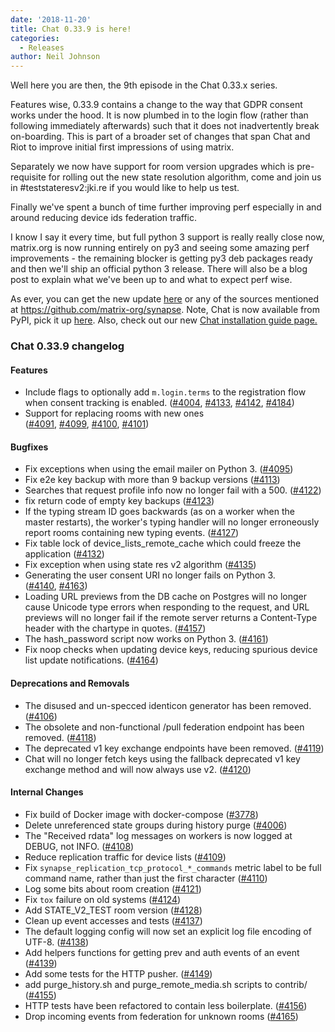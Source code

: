 ```yaml
---
date: '2018-11-20'
title: Chat 0.33.9 is here!
categories:
  - Releases
author: Neil Johnson
---
```


Well here you are then, the 9th episode in the Chat 0.33.x series.

Features wise, 0.33.9 contains a change to the way that GDPR consent works under the hood. It is now plumbed in to the login flow (rather than following immediately afterwards) such that it does not inadvertently break on-boarding. This is part of a broader set of changes that span Chat and Riot to improve initial first impressions of using matrix.

Separately we now have support for room version upgrades which is pre-requisite for rolling out the new state resolution algorithm, come and join us in #teststateresv2:jki.re if you would like to help us test.

Finally we've spent a bunch of time further improving perf especially in and around reducing device ids federation traffic.

I know I say it every time, but full python 3 support is really really close now, matrix.org is now running entirely on py3 and seeing some amazing perf improvements - the remaining blocker is getting py3 deb packages ready and then we'll ship an official python 3 release. There will also be a blog post to explain what we've been up to and what to expect perf wise.

As ever, you can get the new update <a href="https://github.com/matrix-org/synapse/releases/tag/v0.33.9">here</a> or any of the sources mentioned at <a href="https://github.com/matrix-org/synapse">https://github.com/matrix-org/synapse</a>. Note, Chat is now available from PyPI, pick it up <a href="https://pypi.org/project/matrix-synapse/">here</a>. Also, check out our new <a href="/docs/guides/installing-synapse">Chat installation guide page.</a>
&nbsp;
<h3>Chat 0.33.9 changelog</h3>
<h4>Features</h4>
<ul>
 	<li>Include flags to optionally add <code>m.login.terms</code> to the registration flow when consent tracking is enabled. (<a href="https://github.com/matrix-org/synapse/issues/4004" data-hovercard-type="pull_request" data-hovercard-url="/matrix-org/synapse/pull/4004/hovercard" aria-describedby="hovercard-aria-description">#4004</a>, <a href="https://github.com/matrix-org/synapse/issues/4133" data-hovercard-type="pull_request" data-hovercard-url="/matrix-org/synapse/pull/4133/hovercard" aria-describedby="hovercard-aria-description">#4133</a>, <a href="https://github.com/matrix-org/synapse/issues/4142" data-hovercard-type="pull_request" data-hovercard-url="/matrix-org/synapse/pull/4142/hovercard" aria-describedby="hovercard-aria-description">#4142</a>, <a href="https://github.com/matrix-org/synapse/issues/4184" data-hovercard-type="pull_request" data-hovercard-url="/matrix-org/synapse/pull/4184/hovercard" aria-describedby="hovercard-aria-description">#4184</a>)</li>
 	<li>Support for replacing rooms with new ones (<a href="https://github.com/matrix-org/synapse/issues/4091" data-hovercard-type="pull_request" data-hovercard-url="/matrix-org/synapse/pull/4091/hovercard" aria-describedby="hovercard-aria-description">#4091</a>, <a href="https://github.com/matrix-org/synapse/issues/4099" data-hovercard-type="pull_request" data-hovercard-url="/matrix-org/synapse/pull/4099/hovercard" aria-describedby="hovercard-aria-description">#4099</a>, <a href="https://github.com/matrix-org/synapse/issues/4100" data-hovercard-type="pull_request" data-hovercard-url="/matrix-org/synapse/pull/4100/hovercard" aria-describedby="hovercard-aria-description">#4100</a>, <a href="https://github.com/matrix-org/synapse/issues/4101" data-hovercard-type="pull_request" data-hovercard-url="/matrix-org/synapse/pull/4101/hovercard" aria-describedby="hovercard-aria-description">#4101</a>)</li>
</ul>
<h4>Bugfixes</h4>
<ul>
 	<li>Fix exceptions when using the email mailer on Python 3. (<a href="https://github.com/matrix-org/synapse/issues/4095" data-hovercard-type="pull_request" data-hovercard-url="/matrix-org/synapse/pull/4095/hovercard" aria-describedby="hovercard-aria-description">#4095</a>)</li>
 	<li>Fix e2e key backup with more than 9 backup versions (<a href="https://github.com/matrix-org/synapse/issues/4113" data-hovercard-type="pull_request" data-hovercard-url="/matrix-org/synapse/pull/4113/hovercard" aria-describedby="hovercard-aria-description">#4113</a>)</li>
 	<li>Searches that request profile info now no longer fail with a 500. (<a href="https://github.com/matrix-org/synapse/issues/4122" data-hovercard-type="pull_request" data-hovercard-url="/matrix-org/synapse/pull/4122/hovercard" aria-describedby="hovercard-aria-description">#4122</a>)</li>
 	<li>fix return code of empty key backups (<a href="https://github.com/matrix-org/synapse/issues/4123" data-hovercard-type="pull_request" data-hovercard-url="/matrix-org/synapse/pull/4123/hovercard" aria-describedby="hovercard-aria-description">#4123</a>)</li>
 	<li>If the typing stream ID goes backwards (as on a worker when the master restarts), the worker's typing handler will no longer erroneously report rooms containing new typing events. (<a href="https://github.com/matrix-org/synapse/issues/4127" data-hovercard-type="pull_request" data-hovercard-url="/matrix-org/synapse/pull/4127/hovercard" aria-describedby="hovercard-aria-description">#4127</a>)</li>
 	<li>Fix table lock of device_lists_remote_cache which could freeze the application (<a href="https://github.com/matrix-org/synapse/issues/4132" data-hovercard-type="pull_request" data-hovercard-url="/matrix-org/synapse/pull/4132/hovercard" aria-describedby="hovercard-aria-description">#4132</a>)</li>
 	<li>Fix exception when using state res v2 algorithm (<a href="https://github.com/matrix-org/synapse/issues/4135" data-hovercard-type="pull_request" data-hovercard-url="/matrix-org/synapse/pull/4135/hovercard" aria-describedby="hovercard-aria-description">#4135</a>)</li>
 	<li>Generating the user consent URI no longer fails on Python 3. (<a href="https://github.com/matrix-org/synapse/issues/4140" data-hovercard-type="pull_request" data-hovercard-url="/matrix-org/synapse/pull/4140/hovercard" aria-describedby="hovercard-aria-description">#4140</a>, <a href="https://github.com/matrix-org/synapse/issues/4163" data-hovercard-type="pull_request" data-hovercard-url="/matrix-org/synapse/pull/4163/hovercard" aria-describedby="hovercard-aria-description">#4163</a>)</li>
 	<li>Loading URL previews from the DB cache on Postgres will no longer cause Unicode type errors when responding to the request, and URL previews will no longer fail if the remote server returns a Content-Type header with the chartype in quotes. (<a href="https://github.com/matrix-org/synapse/issues/4157" data-hovercard-type="pull_request" data-hovercard-url="/matrix-org/synapse/pull/4157/hovercard" aria-describedby="hovercard-aria-description">#4157</a>)</li>
 	<li>The hash_password script now works on Python 3. (<a href="https://github.com/matrix-org/synapse/issues/4161" data-hovercard-type="pull_request" data-hovercard-url="/matrix-org/synapse/pull/4161/hovercard" aria-describedby="hovercard-aria-description">#4161</a>)</li>
 	<li>Fix noop checks when updating device keys, reducing spurious device list update notifications. (<a href="https://github.com/matrix-org/synapse/issues/4164" data-hovercard-type="pull_request" data-hovercard-url="/matrix-org/synapse/pull/4164/hovercard" aria-describedby="hovercard-aria-description">#4164</a>)</li>
</ul>
<h4>Deprecations and Removals</h4>
<ul>
 	<li>The disused and un-specced identicon generator has been removed. (<a href="https://github.com/matrix-org/synapse/issues/4106" data-hovercard-type="pull_request" data-hovercard-url="/matrix-org/synapse/pull/4106/hovercard" aria-describedby="hovercard-aria-description">#4106</a>)</li>
 	<li>The obsolete and non-functional /pull federation endpoint has been removed. (<a href="https://github.com/matrix-org/synapse/issues/4118" data-hovercard-type="pull_request" data-hovercard-url="/matrix-org/synapse/pull/4118/hovercard" aria-describedby="hovercard-aria-description">#4118</a>)</li>
 	<li>The deprecated v1 key exchange endpoints have been removed. (<a href="https://github.com/matrix-org/synapse/issues/4119" data-hovercard-type="pull_request" data-hovercard-url="/matrix-org/synapse/pull/4119/hovercard" aria-describedby="hovercard-aria-description">#4119</a>)</li>
 	<li>Chat will no longer fetch keys using the fallback deprecated v1 key exchange method and will now always use v2. (<a href="https://github.com/matrix-org/synapse/issues/4120" data-hovercard-type="pull_request" data-hovercard-url="/matrix-org/synapse/pull/4120/hovercard" aria-describedby="hovercard-aria-description">#4120</a>)</li>
</ul>
<h4>Internal Changes</h4>
<ul>
 	<li>Fix build of Docker image with docker-compose (<a href="https://github.com/matrix-org/synapse/issues/3778" data-hovercard-type="pull_request" data-hovercard-url="/matrix-org/synapse/pull/3778/hovercard" aria-describedby="hovercard-aria-description">#3778</a>)</li>
 	<li>Delete unreferenced state groups during history purge (<a href="https://github.com/matrix-org/synapse/issues/4006" data-hovercard-type="pull_request" data-hovercard-url="/matrix-org/synapse/pull/4006/hovercard" aria-describedby="hovercard-aria-description">#4006</a>)</li>
 	<li>The "Received rdata" log messages on workers is now logged at DEBUG, not INFO. (<a href="https://github.com/matrix-org/synapse/issues/4108" data-hovercard-type="pull_request" data-hovercard-url="/matrix-org/synapse/pull/4108/hovercard" aria-describedby="hovercard-aria-description">#4108</a>)</li>
 	<li>Reduce replication traffic for device lists (<a href="https://github.com/matrix-org/synapse/issues/4109" data-hovercard-type="pull_request" data-hovercard-url="/matrix-org/synapse/pull/4109/hovercard" aria-describedby="hovercard-aria-description">#4109</a>)</li>
 	<li>Fix <code>synapse_replication_tcp_protocol_*_commands</code> metric label to be full command name, rather than just the first character (<a href="https://github.com/matrix-org/synapse/issues/4110" data-hovercard-type="issue" data-hovercard-url="/matrix-org/synapse/issues/4110/hovercard" aria-describedby="hovercard-aria-description">#4110</a>)</li>
 	<li>Log some bits about room creation (<a href="https://github.com/matrix-org/synapse/issues/4121" data-hovercard-type="pull_request" data-hovercard-url="/matrix-org/synapse/pull/4121/hovercard" aria-describedby="hovercard-aria-description">#4121</a>)</li>
 	<li>Fix <code>tox</code> failure on old systems (<a href="https://github.com/matrix-org/synapse/issues/4124" data-hovercard-type="pull_request" data-hovercard-url="/matrix-org/synapse/pull/4124/hovercard" aria-describedby="hovercard-aria-description">#4124</a>)</li>
 	<li>Add STATE_V2_TEST room version (<a href="https://github.com/matrix-org/synapse/issues/4128" data-hovercard-type="pull_request" data-hovercard-url="/matrix-org/synapse/pull/4128/hovercard" aria-describedby="hovercard-aria-description">#4128</a>)</li>
 	<li>Clean up event accesses and tests (<a href="https://github.com/matrix-org/synapse/issues/4137" data-hovercard-type="pull_request" data-hovercard-url="/matrix-org/synapse/pull/4137/hovercard" aria-describedby="hovercard-aria-description">#4137</a>)</li>
 	<li>The default logging config will now set an explicit log file encoding of UTF-8. (<a href="https://github.com/matrix-org/synapse/issues/4138" data-hovercard-type="pull_request" data-hovercard-url="/matrix-org/synapse/pull/4138/hovercard" aria-describedby="hovercard-aria-description">#4138</a>)</li>
 	<li>Add helpers functions for getting prev and auth events of an event (<a href="https://github.com/matrix-org/synapse/issues/4139" data-hovercard-type="pull_request" data-hovercard-url="/matrix-org/synapse/pull/4139/hovercard" aria-describedby="hovercard-aria-description">#4139</a>)</li>
 	<li>Add some tests for the HTTP pusher. (<a href="https://github.com/matrix-org/synapse/issues/4149" data-hovercard-type="pull_request" data-hovercard-url="/matrix-org/synapse/pull/4149/hovercard" aria-describedby="hovercard-aria-description">#4149</a>)</li>
 	<li>add purge_history.sh and purge_remote_media.sh scripts to contrib/ (<a href="https://github.com/matrix-org/synapse/issues/4155" data-hovercard-type="pull_request" data-hovercard-url="/matrix-org/synapse/pull/4155/hovercard" aria-describedby="hovercard-aria-description">#4155</a>)</li>
 	<li>HTTP tests have been refactored to contain less boilerplate. (<a href="https://github.com/matrix-org/synapse/issues/4156" data-hovercard-type="pull_request" data-hovercard-url="/matrix-org/synapse/pull/4156/hovercard" aria-describedby="hovercard-aria-description">#4156</a>)</li>
 	<li>Drop incoming events from federation for unknown rooms (<a href="https://github.com/matrix-org/synapse/issues/4165" data-hovercard-type="issue" data-hovercard-url="/matrix-org/synapse/issues/4165/hovercard" aria-describedby="hovercard-aria-description">#4165</a>)</li>
</ul>